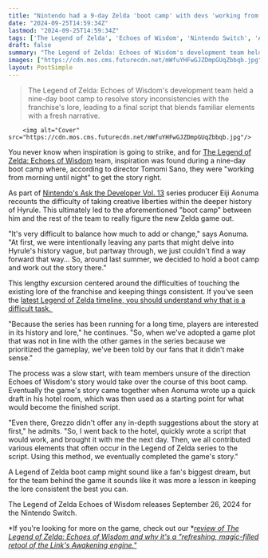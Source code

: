 ```yaml
---
title: "Nintendo had a 9-day Zelda 'boot camp' with devs 'working from morning until night' to figure out what the heck they were going to do with Echoes of Wisdom"
date: "2024-09-25T14:59:34Z"
lastmod: "2024-09-25T14:59:34Z"
tags: ['The Legend of Zelda', 'Echoes of Wisdom', 'Nintendo Switch', 'Action-Adventure', 'Role-Playing']
draft: false
summary: "The Legend of Zelda: Echoes of Wisdom's development team held a nine-day boot camp to resolve story inconsistencies with the franchise's lore, leading to a final script that blends familiar elements with a fresh narrative."
images: ["https://cdn.mos.cms.futurecdn.net/mWfuYHFwGJZDmpGUqZbbqb.jpg"]
layout: PostSimple
---
```

> The Legend of Zelda: Echoes of Wisdom's development team held a nine-day boot camp to resolve story inconsistencies with the franchise's lore, leading to a final script that blends familiar elements with a fresh narrative.


        <img alt="Cover" src="https://cdn.mos.cms.futurecdn.net/mWfuYHFwGJZDmpGUqZbbqb.jpg"/>
        
You never know when inspiration is going to strike, and for [The Legend of Zelda: Echoes of Wisdom](https://www.gamesradar.com/games/the-legend-of-zelda/the-legend-of-zelda-echoes-of-wisdom-guide/) team, inspiration was found during a nine-day boot camp where, according to director Tomomi Sano, they were "working from morning until night" to get the story right.

As part of [Nintendo's Ask the Developer Vol. 13](https://www.nintendo.com/us/whatsnew/ask-the-developer-vol-13-the-legend-of-zelda-echoes-of-wisdom-part-3/) series producer Eiji Aonuma recounts the difficulty of taking creative liberties within the deeper history of Hyrule. This ultimately led to the aforementioned "boot camp" between him and the rest of the team to really figure the new Zelda game out. 

"It's very difficult to balance how much to add or change," says Aonuma. "At first, we were intentionally leaving any parts that might delve into Hyrule's history vague, but partway through, we just couldn't find a way forward that way... So, around last summer, we decided to hold a boot camp and work out the story there."

This lengthy excursion centered around the difficulties of touching the existing lore of the franchise and keeping things consistent. If you've seen the [latest Legend of Zelda timeline, you should understand why that is a difficult task. ](https://www.gamesradar.com/games/the-legend-of-zelda/the-legend-of-zelda-timeline-doesnt-even-try-to-explain-where-breath-of-the-wild-and-tears-of-the-kingdom-fit-as-both-are-now-listed-as-standalone/)

"Because the series has been running for a long time, players are interested in its history and lore," he continues. "So, when we've adopted a game plot that was not in line with the other games in the series because we prioritized the gameplay, we've been told by our fans that it didn't make sense." 

The process was a slow start, with team members unsure of the direction Echoes of Wisdom's story would take over the course of this boot camp. Eventually the game's story came together when Aonuma wrote up a quick draft in his hotel room, which was then used as a starting point for what would become the finished script.

"Even there, Grezzo didn't offer any in-depth suggestions about the story at first," he admits. "So, I went back to the hotel, quickly wrote a script that would work, and brought it with me the next day. Then, we all contributed various elements that often occur in the Legend of Zelda series to the script. Using this method, we eventually completed the game's story."

A Legend of Zelda boot camp might sound like a fan's biggest dream, but for the team behind the game it sounds like it was more a lesson in keeping the lore consistent the best you can.

The Legend of Zelda Echoes of Wisdom releases September 26, 2024 for the Nintendo Switch.

*If you're looking for more on the game, check out our *[<em>review of The Legend of Zelda: Echoes of Wisdom and why it's a "refreshing, magic-filled retool of the Link's Awakening engine."</em>](https://www.gamesradar.com/games/the-legend-of-zelda/the-legend-of-zelda-echoes-of-wisdom-review/) 
        